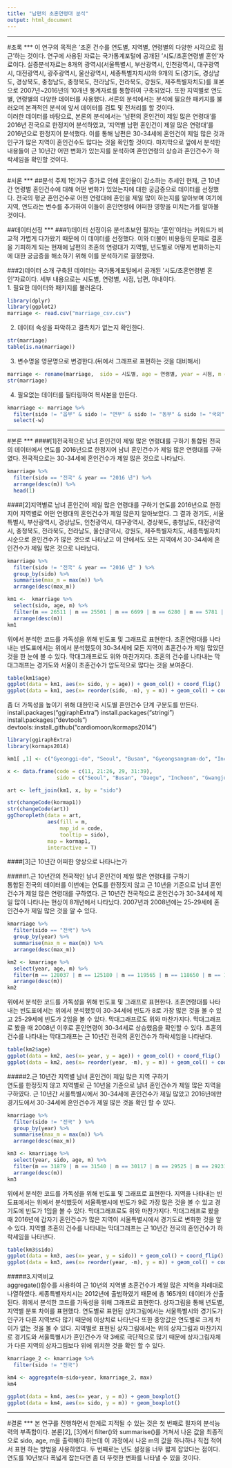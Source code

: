 ---
title: "남편의 초혼연령대 분석"
output: html_document
---
***
#초록
***
이 연구의 목적은 '초혼 건수를 연도별, 지역별, 연령별의  다양한 시각으로 접근'하는 것이다. 연구에 사용된 자료는 국가통계포털에 공개된 '시도/초혼연령별 혼인'자료이다. 실증분석자료는 8개의 광역시(서울특별시, 부산광역시, 인천광역시, 대구광역시, 대전광역시, 광주광역시, 울산광역시, 세종특별자치시)와 9개의 도(경기도, 경상남도, 경상북도, 충청남도, 충청북도, 전라남도, 전라북도, 강원도, 제주특별자치도)를 표본으로 2007년~2016년의 10개년 통계자료를 통합하여 구축되었다. 또한 지역별로 연도별, 연령별의 다양한 데이터를 사용했다.
서론의 분석에서는 분석에 필요한 패키지를 불러오며 본격적인 분석에 앞서 데이터를 검토 및 전처리를 할 것이다.  
이러한 데이터를 바탕으로, 본론의 분석에서는 '남편의 혼인건이 제일 많은 연령대'를 2016년 전국으로 한정지어 분석하였고, '지역별  남편 혼인건이 제일 많은 연령대'를 2016년으로 한정지어 분석했다. 이를 통해 남편은 30-34세에 혼인건이 제일 많은 것과 인구가 많은 지역이 혼인건수도 많다는 것을 확인할 것이다. 마지막으로 앞에서 분석한 내용들이 근 10년간 어떤 변화가 있는지를 분석하여 혼인연령의 상승과 혼인건수가 하락세임을 확인할 것이다.  

***
#서론
***
##분석 주제
1인가구 증가로 인해 혼인율이 감소하는 추세인 현재, 근 10년간 연령별 혼인건수에 대해 어떤 변화가 있었는지에 대한 궁금증으로 데이터를 선정했다. 전국의 평균 혼인건수로 어떤 연령대에 혼인을 제일 많이 하는지를 알아보며 여기에 지역, 연도라는 변수를 추가하여 이들이 혼인연령에 어떠한 영향을 미치는가를 알아볼 것이다.

##데이터선정
***
###1)데이터 선정이유
분석초보인 필자는 '혼인'이라는 키워드가 비교적 가볍게 다가왔기 때문에 이 데이터를 선정했다.
이와 더불어 비용등의 문제로 결혼을 기피하게 되는 현재에 남편의 초혼의 연령대가 지역별, 년도별로 어떻게 변화하는지에 대한 궁금증을 해소하기 위해 이를 분석하기로 결정했다. 

###2)데이터 소개
구축된 데이터는 국가통계포털에서  공개된 '시도/초혼연령별 혼인'자료이다. 세부 내용으로는 시도별, 연령별, 시점, 남편, 아내이다.  
1. 필요한 데이터와 패키지를 불러온다.
```{r}
library(dplyr)
library(ggplot2)
marriage <- read.csv("marriage_csv.csv")
```
2. 데이터 속성을 파악하고 결측치가 없는지 확인한다.
```{r}
str(marriage)
table(is.na(marriage))
```
3. 변수명을 영문명으로 변경한다.(뒤에서 그래프로 표현하는 것을 대비해서)
```{r}
marriage <- rename(marriage,  sido = 시도별, age = 연령별, year = 시점, m = 남편,  w = 아내)
str(marriage)
```
4. 필요없는 데이터를 필터링하여 복사본을 만든다.
```{r}
kmarriage <- marriage %>%
  filter(sido != "읍부" & sido != "면부" & sido != "동부" & sido != "국외" & age != "계" & age != "미상") %>%
  select(-w)
```
***
#본론
***
####[1]전국적으로 남녀 혼인건이 제일 많은 연령대를 구하기 
통합된 전국의 데이터에서 연도를 2016년으로 한정지어 남녀 혼인건수가 제일 많은 연령대를 구하였다. 전국적으로는 30-34세에 혼인건수가 제일 많은 것으로 나타났다. 
```{r}
kmarriage %>%
  filter(sido == "전국" & year == "2016 년") %>% 
  arrange(desc(m)) %>% 
  head(1)
```
####[2]지역별로 남녀 혼인건이 제일 많은 연령대를 구하기
연도를 2016년으로 한정지어 지역별로 어떤 연령대의 혼인건수가 제일 많은지 알아보았다.
그 결과 경기도, 서울특별시, 부산광역시, 경상남도, 인천광역시, 대구광역시, 경상북도, 충청남도, 대전광역시, 충청북도, 전라북도, 전라남도, 울산광역시, 강원도, 제주특별자치도, 세종특별자치시순으로 혼인건수가 많은 것으로 나타났고 이 안에서도 모든 지역에서 30-34세에 혼인건수가 제일 많은 것으로 나타났다.
```{r}
kmarriage %>% 
  filter(sido != "전국" & year == "2016 년" ) %>% 
  group_by(sido) %>% 
  summarise(max_m = max(m)) %>%
  arrange(desc(max_m))

km1 <-  kmarriage %>% 
  select(sido, age, m) %>% 
  filter(m == 26511 | m == 25501 | m == 6699 | m == 6280 | m == 5781 | m == 4856 | m == 4502 | m == 3977 | m == 3256 | m == 2850 | m == 2701 | m == 2686 | m == 2661 | m == 2573 | m == 2199 | m == 1112 | m == 673 & age!= "40 - 44세") %>% 
  arrange(desc(m))
km1

```
위에서 분석한 코드를 가독성을 위해 빈도표 및 그래프로 표현한다.
초혼연령대를 나타내는 빈도표에서는 위에서 분석했듯이 30-34세에 모든 지역이 초혼건수가 제일 많았던 것을 한 눈에 볼 수 있다.
막대그래프로도 위와 마찬가지다.
초혼의 건수를 나타내는 막대그래프는 경기도와 서울이 초혼건수가 압도적으로 많다는 것을 보여준다.
```{r}
table(km1$age)
ggplot(data = km1, aes(x= sido, y = age)) + geom_col() + coord_flip()
ggplot(data = km1, aes(x= reorder(sido, -m), y = m)) + geom_col() + coord_flip()
```

좀 더 가독성을 높이기 위해 대한민국 시도별 혼인건수 단계 구분도를 만든다.
install.packages("ggiraphExtra")
install.packages("stringi")
install.packages("devtools")
devtools::install_github("cardiomoon/kormaps2014")
```{r}
library(ggiraphExtra)
library(kormaps2014)

km1[ ,1] <- c("Gyeonggi-do", "Seoul", "Busan", "Gyeongsangnam-do", "Incheon", "Daegu", "Gyeongsangbuk-do", "Chungcheongnam-do", "Daejeon", "Gwangju", "Chungcheongbuk-do", "Jeollabuk-do", "Jeollanam-do", "Ulsan", "Gangwon-do", "Jeju-do", "Sejong")

x <- data.frame(code = c(11, 21:26, 29, 31:39),
                sido = c("Seoul", "Busan", "Daegu", "Incheon", "Gwangju", "Daejeon", "Ulsan", "Sejong", "Gyeonggi-do", "Gangwon-do", "Chungcheongbuk-do", "Chungcheongnam-do", "Jeollabuk-do", "Jeollanam-do", "Gyeongsangbuk-do", "Gyeongsangnam-do", "Jeju-do"))

art <- left_join(km1, x, by = "sido")

str(changeCode(kormap1))
str(changeCode(art))
ggChoropleth(data = art,
             aes(fill = m,
                 map_id = code,
                 tooltip = sido),
             map = kormap1,
             interactive = T)
```

####[3]근 10년간 어떠한 양상으로 나타나는가

#####1.근 10년간의 전국적인 남녀 혼인건이 제일 많은 연령대를 구하기  
통합된 전국의 데이터를 이번에는 연도를 한정짓지 않고 근 10년을 기준으로 남녀 혼인건수가 제일 많은 연령대를 구하였다. 근 10년간 전국적으로 혼인건수가 30-34세에 제일 많이 나타나는 현상이 8개년에서 나타났다. 2007년과 2008년에는 25-29세에 혼인건수가 제일 많은 것을 알 수 있다.
```{r}
kmarriage %>% 
  filter(sido == "전국") %>% 
  group_by(year) %>% 
  summarise(max_m = max(m)) %>%
  arrange(desc(max_m))

km2 <- kmarriage %>% 
  select(year, age, m) %>% 
  filter(m == 128037 | m == 125180 | m == 119565 | m == 118650 | m == 117335 | m == 115080 | m == 111457 | m == 106096 | m == 105758 | m == 101049) %>%
  arrange(desc(m))
km2
```
위에서 분석한 코드를 가독성을 위해 빈도표 및 그래프로 표현한다.
초혼연령대를 나타내는 빈도표에서는 위에서 분석했듯이 30-34세에 빈도가 8로 가장 많은 것을 볼 수 있고 25-29세에 빈도가 2임을 볼 수 있다.
막대그래프로도 위와 마찬가지다. 막대그래프로 봤을 때 2008년 이후로 혼인연령이 30-34세로 상승했음을 확인할 수 있다.
초혼의 건수를 나타내는 막대그래프는 근 10년간 전국의 혼인건수가 하락세임을 나타낸다.
```{r}
table(km2$age)
ggplot(data = km2, aes(x= year, y = age)) + geom_col() + coord_flip()
ggplot(data = km2, aes(x= reorder(year, -m), y = m)) + geom_col() + coord_flip()
```

#####2.근 10년간 지역별 남녀 혼인건이 제일 많은 지역 구하기  
연도를 한정짓지 않고 지역별로 근 10년을 기준으로 남녀 혼인건수가 제일 많은 지역을 구하였다. 근 10년간 서울특별시에서 30-34세에 혼인건수가 제일 많았고 2016년에만 경기도에서 30-34세에 혼인건수가 제일 많은 것을 확인 할 수 있다.
```{r}
kmarriage %>% 
  filter(sido != "전국" ) %>% 
  group_by(year) %>% 
  summarise(max_m = max(m)) %>%
  arrange(desc(max_m))

km3 <- kmarriage %>% 
  select(year, sido, age, m) %>% 
  filter(m == 31879 | m == 31540 | m == 30117 | m == 29525 | m == 29231 | m == 29047 | m == 28215 | m == 27134 | m == 26622 | m == 26511) %>% 
  arrange(desc(m))
km3
```
위에서 분석한 코드를 가독성을 위해 빈도표 및 그래프로 표현한다. 지역을 나타내는 빈도표에서는 위에서 분석했듯이 서울특별시에 빈도가 9로 가장 많은 것을 볼 수 있고 경기도에 빈도가 1임을 볼 수 있다. 막대그래프로도 위와 마찬가지다. 막대그래프로 봤을 때 2016년에 갑자기 혼인건수가 많은 지역이 서울특별시에서 경기도로 변화한 것을 알 수 있다. 지역별 초혼의 건수를 나타내는 막대그래프는 근 10년간 전국의 혼인건수가 하락세임을 나타낸다.
```{r}
table(km3$sido)
ggplot(data = km3, aes(x= year, y = sido)) + geom_col() + coord_flip()
ggplot(data = km3, aes(x= reorder(year, -m), y = m)) + geom_col() + coord_flip()
```

#####3.지역비교  
aggregate()함수를 사용하여 근 10년의 지역별 초혼건수가 제일 많은 지역을 차례대로 나열하였다. 
세종특별자치시는 2012년에 출범하였기 때문에 총 165개의 데이터가 산출된다.
위에서 분석한 코드를 가독성을 위해 그래프로 표현한다. 상자그림을 통해 년도별, 지역별 분포 차이를 표현했다. 연도별로 표현된 상자그림에서는 서울특별시와 경기도가 인구가 다른 지역보다 많기 때문에 이상치로 나타난다 또한 중앙값은 연도별로 크게 차이가 없는 것을 볼 수 있다.
지역별로 표현된 상자그림에서는 위의 상자그림과 마찬가지로 경기도와 서울특별시가 혼인건수가 약 3배로 극단적으로 많기 때문에 상자그림자체가 다른 지역의 상자그림보다 위에 위치한 것을 확인 할 수 있다.
```{r}
kmarriage_2 <- kmarriage %>% 
  filter(sido != "전국")

km4 <- aggregate(m~sido+year, kmarriage_2, max)
km4

ggplot(data = km4, aes(x= year, y = m)) + geom_boxplot()
ggplot(data = km4, aes(x= sido, y = m)) + geom_boxplot()
```

***
#결론
***
본 연구를 진행하면서 한계로 지적될 수 있는 것은 첫 번째로 필자의 분석능력의 부족함이다. 본론[2], [3]에서 filter()와 summarise()를 거쳐서 나온 값을 최종적으로 sido, age, m을 출력해야 하는데 이 과정에서 나온 m의 값을 하나하나 직접 적어서 표현 하는 방법을 사용하였다.
두 번째로는 년도 설정을 너무 짧게 잡았다는 점이다. 연도를 10년보다 폭넓게 잡는다면 좀 더 뚜렷한 변화를 나타낼 수 있을 것이다.